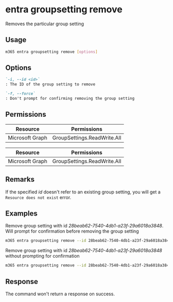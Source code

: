 
# entra groupsetting remove

Removes the particular group setting

## Usage

```sh
m365 entra groupsetting remove [options]
```

## Options

```md definition-list
`-i, --id <id>`
: The ID of the group setting to remove

`-f, --force`
: Don't prompt for confirming removing the group setting
```

<Global />

## Permissions

<Tabs>
  <TabItem value="Delegated">

  | Resource        | Permissions                 |
  |-----------------|-----------------------------|
  | Microsoft Graph | GroupSettings.ReadWrite.All |

  </TabItem>
  <TabItem value="Application">

  | Resource        | Permissions                 |
  |-----------------|-----------------------------|
  | Microsoft Graph | GroupSettings.ReadWrite.All |

  </TabItem>
</Tabs>

## Remarks

If the specified _id_ doesn't refer to an existing group setting, you will get a `Resource does not exist` error.

## Examples

Remove group setting with id _28beab62-7540-4db1-a23f-29a6018a3848_. Will prompt for confirmation before removing the group setting

```sh
m365 entra groupsetting remove --id 28beab62-7540-4db1-a23f-29a6018a3848
```

Remove group setting with id _28beab62-7540-4db1-a23f-29a6018a3848_ without prompting for confirmation

```sh
m365 entra groupsetting remove --id 28beab62-7540-4db1-a23f-29a6018a3848 --force
```

## Response

The command won't return a response on success.
